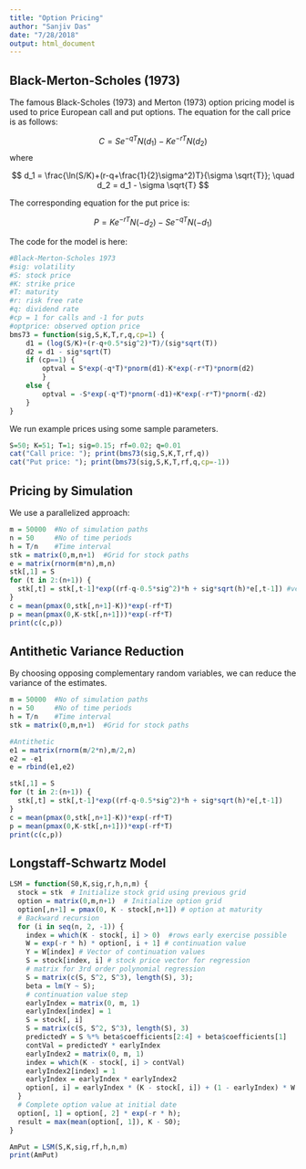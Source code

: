 ```yaml
---
title: "Option Pricing"
author: "Sanjiv Das"
date: "7/28/2018"
output: html_document
---
```


## Black-Merton-Scholes (1973)

The famous Black-Scholes (1973) and Merton (1973) option pricing model is used to price European call and put options. The equation for the call price is as follows:

$$
C = S e^{-qT} N(d_1) - K e^{-rT} N(d_2)
$$
where 

$$
d_1 = \frac{\ln(S/K)+(r-q+\frac{1}{2}\sigma^2)T}{\sigma \sqrt{T}}; \quad d_2 = d_1 - \sigma \sqrt{T}
$$

The corresponding equation for the put price is:

$$
P = K e^{-rT} N(-d_2) - S e^{-qT} N(-d_1)
$$

The code for the model is here:

```r
#Black-Merton-Scholes 1973
#sig: volatility
#S: stock price
#K: strike price
#T: maturity
#r: risk free rate
#q: dividend rate
#cp = 1 for calls and -1 for puts
#optprice: observed option price
bms73 = function(sig,S,K,T,r,q,cp=1) {
    d1 = (log(S/K)+(r-q+0.5*sig^2)*T)/(sig*sqrt(T))
    d2 = d1 - sig*sqrt(T)
    if (cp==1) {
        optval = S*exp(-q*T)*pnorm(d1)-K*exp(-r*T)*pnorm(d2)
        }
    else {
        optval = -S*exp(-q*T)*pnorm(-d1)+K*exp(-r*T)*pnorm(-d2)		
    }
}
```

We run example prices using some sample parameters. 

```r
S=50; K=51; T=1; sig=0.15; rf=0.02; q=0.01
cat("Call price: "); print(bms73(sig,S,K,T,rf,q))
cat("Put price: "); print(bms73(sig,S,K,T,rf,q,cp=-1))
```

## Pricing by Simulation

We use a parallelized approach:

```r
m = 50000  #No of simulation paths
n = 50     #No of time periods
h = T/n    #Time interval
stk = matrix(0,m,n+1)  #Grid for stock paths
e = matrix(rnorm(m*n),m,n)
stk[,1] = S
for (t in 2:(n+1)) {
  stk[,t] = stk[,t-1]*exp((rf-q-0.5*sig^2)*h + sig*sqrt(h)*e[,t-1]) #vectorization on columns (time)
}
c = mean(pmax(0,stk[,n+1]-K))*exp(-rf*T)
p = mean(pmax(0,K-stk[,n+1]))*exp(-rf*T)
print(c(c,p))
```

## Antithetic Variance Reduction

By choosing opposing complementary random variables, we can reduce the variance of the estimates. 

```r
m = 50000  #No of simulation paths
n = 50     #No of time periods
h = T/n    #Time interval
stk = matrix(0,m,n+1)  #Grid for stock paths

#Antithetic
e1 = matrix(rnorm(m/2*n),m/2,n)
e2 = -e1
e = rbind(e1,e2)

stk[,1] = S
for (t in 2:(n+1)) {
  stk[,t] = stk[,t-1]*exp((rf-q-0.5*sig^2)*h + sig*sqrt(h)*e[,t-1])
}
c = mean(pmax(0,stk[,n+1]-K))*exp(-rf*T)
p = mean(pmax(0,K-stk[,n+1]))*exp(-rf*T)
print(c(c,p))
```

## Longstaff-Schwartz Model

```r
LSM = function(S0,K,sig,r,h,n,m) {
  stock = stk  # Initialize stock grid using previous grid
  option = matrix(0,m,n+1)  # Initialize option grid
  option[,n+1] = pmax(0, K - stock[,n+1]) # option at maturity
  # Backward recursion
  for (i in seq(n, 2, -1)) { 
    index = which(K - stock[, i] > 0)  #rows early exercise possible
    W = exp(-r * h) * option[, i + 1] # continuation value 
    Y = W[index] # Vector of continuation values
    S = stock[index, i] # stock price vector for regression 
    # matrix for 3rd order polynomial regression 
    S = matrix(c(S, S^2, S^3), length(S), 3); 
    beta = lm(Y ~ S); 
    # continuation value step 
    earlyIndex = matrix(0, m, 1)
    earlyIndex[index] = 1
    S = stock[, i]
    S = matrix(c(S, S^2, S^3), length(S), 3)
    predictedY = S %*% beta$coefficients[2:4] + beta$coefficients[1]
    contVal = predictedY * earlyIndex
    earlyIndex2 = matrix(0, m, 1)
    index = which(K - stock[, i] > contVal)
    earlyIndex2[index] = 1
    earlyIndex = earlyIndex * earlyIndex2
    option[, i] = earlyIndex * (K - stock[, i]) + (1 - earlyIndex) * W
  } 
  # Complete option value at initial date
  option[, 1] = option[, 2] * exp(-r * h); 
  result = max(mean(option[, 1]), K - S0); 
}

AmPut = LSM(S,K,sig,rf,h,n,m)
print(AmPut)
```

